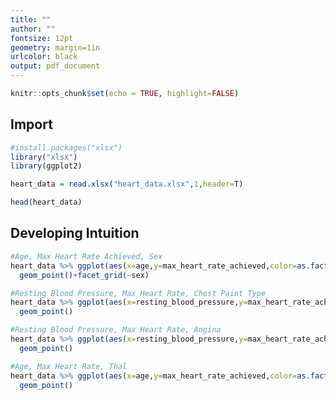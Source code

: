 ```yaml
---
title: "" 
author: ""
fontsize: 12pt
geometry: margin=1in
urlcolor: black
output: pdf_document
---
```



```r
knitr::opts_chunk$set(echo = TRUE, highlight=FALSE)
```


## Import
```r

#install.packages("xlsx")
library("xlsx")
library(ggplot2)

heart_data = read.xlsx("heart_data.xlsx",1,header=T)

head(heart_data)
```


## Developing Intuition
```r
#Age, Max Heart Rate Achieved, Sex
heart_data %>% ggplot(aes(x=age,y=max_heart_rate_achieved,color=as.factor(exercise_induced_angina)))+
  geom_point()+facet_grid(~sex)

#Resting Blood Pressure, Max Heart Rate, Chest Paint Type
heart_data %>% ggplot(aes(x=resting_blood_pressure,y=max_heart_rate_achieved,color=as.factor(chest_pain_type)))+
  geom_point()

#Resting Blood Pressure, Max Heart Rate, Angina
heart_data %>% ggplot(aes(x=resting_blood_pressure,y=max_heart_rate_achieved,color=as.factor(exercise_induced_angina)))+
  geom_point()

#Age, Max Heart Rate, Thal
heart_data %>% ggplot(aes(x=age,y=max_heart_rate_achieved,color=as.factor(thal)))+
  geom_point()

```
